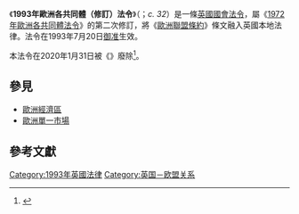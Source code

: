 {{Infobox UK legislation
|short_title = 1993年歐洲各共同體（修訂）法令<Br><small>{{lang|en|European Communities (Amendment) Act 1993}}</small>
|type = Act
|long_title = 本法令旨在就1992年2月7日在馬城簽署的歐洲聯盟條約制定相應條文。
|citation = 1993 c. 32
|parliament = 英國國會
|introduced_by = 
|territorial_extent = {{flag|GBR|name=聯合王國}}
|royal_assent = {{startdate|1993|7|20}}
|commencement = 
|original_text = http://www.legislation.gov.uk/ukpga/1993/32/introduction
|status = Repealed 
|repealing_legislation={{tsl|en|European Union (Withdrawal) Act 2018|2018年歐洲聯盟（脫離）法令}}
|amends = {{tsl|en|European Communities Act 1972 (UK)|1972年歐洲各共同體法令}}
}}

《'''1993年歐洲各共同體（修訂）法令'''》（{{lang-en|''European Communities (Amendment) Act 1993''}}；''c. 32''）是一條[[英国议会|英國國會]][[國會法令|法令]]，屬《[[1972年歐洲各共同體法令_(英國)|1972年歐洲各共同體法令]]》的第二次修訂，將《[[马斯特里赫特条约|歐洲聯盟條約]]》條文融入英國本地法律。法令在1993年7月20日[[御准|御准]]生效。

本法令在2020年1月31日被《{{tsl|en|European Union (Withdrawal) Act 2018|2018年歐洲聯盟（脫離）法令}}》廢除<ref>{{Cite web|title=European Union (Withdrawal) Act 2018, Section 1|url=https://www.legislation.gov.uk/ukpga/2018/16/section/1|accessdate=2020-09-01|language=en-GB|archive-date=2020-11-12|archive-url=https://web.archive.org/web/20201112030334/https://www.legislation.gov.uk/ukpga/2018/16/section/1|dead-url=no}}</ref>。

== 參見 ==
* [[歐洲經濟區|歐洲經濟區]]
* [[歐洲單一市場|歐洲單一市場]]

== 參考文獻 ==
{{reflist}}

{{英國脫歐}}

[[Category:1993年英國法律|Category:1993年英國法律]]
[[Category:英国－欧盟关系|Category:英国－欧盟关系]]